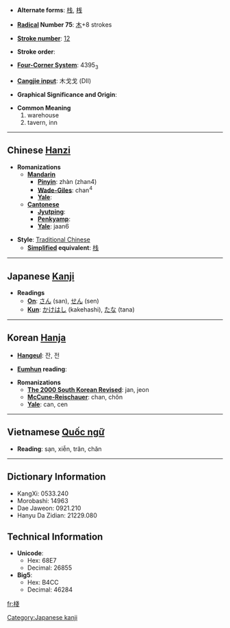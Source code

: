 * '''Alternate forms''': [[栈]], [[桟]]

* '''[[Wiktionary:Chinese radical index| Radical]] Number 75''': [[Wiktionary:Chinese radical index 木|木]]+8 strokes

* '''[[Wiktionary:Chinese total strokes index|Stroke number]]''': [[Wiktionary:Chinese total strokes index 12|12]]

* '''Stroke order''': 

* '''[[Wiktionary:Chinese four corner index|Four-Corner System]]''': 4395<sub>3</sub>

* '''[[Wiktionary:Chinese Cangjie index|Cangjie input]]''': 木戈戈 (DII)

* '''Graphical Significance and Origin''': 

* '''Common Meaning'''
*#warehouse
*# tavern, inn


----

== Chinese [[Hanzi]] ==

* '''Romanizations'''
** '''[[Mandarin]]'''
*** '''[[Pinyin]]''': zhàn (zhan4)
*** '''[[Wade-Giles]]''': chan<sup>4</sup>
*** '''[[Yale]]''': 
** '''[[Cantonese]]'''
*** '''[[Jyutping]]''':
*** '''[[Penkyamp]]''': 
*** '''[[Yale]]''': jaan6

* '''Style''': [[Traditional Chinese]] 
** '''[[Simplified Chinese|Simplified]] equivalent''': [[栈]]


----

== Japanese [[Kanji]] ==

* '''Readings'''
** '''[[On]]''': [[さん]] (san), [[せん]] (sen)
** '''[[Kun]]''': [[かけはし]] (kakehashi), [[たな]] (tana)


----

== Korean [[Hanja]] ==

* '''[[Hangeul]]''': 잔, 전

* '''[[Eumhun]] reading''': 

* '''Romanizations'''
** '''[[The 2000 South Korean Revised Romanization|The 2000 South Korean Revised]]''': jan, jeon
** '''[[McCune-Reischauer]]''': chan, chŏn
** '''[[Yale]]''': can, cen


----

== Vietnamese [[Quốc ngữ]] ==

* '''Reading''': sạn, xiễn, trăn, chăn

----

== Dictionary Information ==

* KangXi: 0533.240
* Morobashi: 14963
* Dae Jaweon: 0921.210
* Hanyu Da Zidian: 21229.080

== Technical Information ==

* '''Unicode''':
** Hex: 68E7
** Decimal: 26855
* '''Big5''':
** Hex: B4CC
** Decimal: 46284

[[Category:Japanese kanji]]

[[fr:棧]]